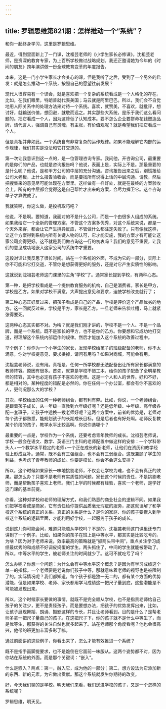 ```yaml
---
---
---
```

title: 罗辑思维第821期：怎样推动一个“系统”？
---

和你一起终身学习，这里是罗辑思维。

最近，得到里面新上了一门课，沈祖芸老师的《小学生家长必修课》。沈祖芸老师，是资深的教育专家，为上百所学校做过战略规划。我还正邀请她为今年的《时间的朋友》跨年演讲做一份全球教育变革的年度报告。

本来，这是一门小学生家长才会关心的课，但是我听了之后，受到了一个另外的启发：就是怎么推动一个系统，按照自己的愿望往前发展？

现代人很容易有一个误会，就是喜欢把一个复杂的系统看成是一个人格化的存在。比如，在我们眼里，特朗普就代表美国；马云就是阿里巴巴。所以，我们会不自觉地用人际关系中的处理方法来对待一个系统。喜欢，就赞美，不喜欢，就批评，想讨好，就输送价值，想回避，就敬而远之。其实那些大系统，是乐于我们这么看问题的。把它看成一个人，因为这降低了认知成本。要不怎么企业要拼命花钱塑造品牌，请代言人，强调自己有灵魂，有主张，有价值观呢？就是希望我们把它看成一个人。

但是真相并非如此。一个系统自有非常复杂的运作规律。如果不能理解它内部的运作规律，我们其实是没法和它打交道的。

第一次让我意识到这一点的，是一位管理咨询专家。我问他，开咨询公司，最重要的是你们的产品，也就是咨询报告吗？他说，表面上是，实际上不是。那最重要的是什么呢？他说，是和甲方公司的中层的充分沟通。咨询报告出来之后，别慌报给公司大老板，上什么报告验收会，而是要找所有说得上话的中层沟通、请教，然后把搜集来的意见尽可能体现在方案里。这样做有一样好处，就是在最终的方案验收会上，所有的中层都会觉得这是自己帮忙才出来的方案，会尽力捍卫它。这个咨询单子才算做成了。

我就笑啊，你这么做，是投机取巧吧？

他说，不是啊。要知道，我面对的不是什么公司，而是一个由很多人组成的系统。如果我给它一个全新的管理方案，不管这个方案多优秀，对这个系统来说，都是一个天外来客，都会让它产生排异反应，不管做什么都注定失败了。只有像我这样，让这个方案得到系统内所有关键人物的认可，它才能实施，我的方案才有可能让这家公司变得更好。这不就是我们做咨询这一行的初衷吗？我们的意见不重要，让我们的意见成功地嵌入这家公司的系统中才重要。

这段对话让我反思了很长时间。站在一个系统的外面，不成为它的一部分，实际上你不可能和它打交道，不管你是想获得更好的服务，还是对它产生实质性的影响。

这就说到沈祖芸老师这门课里的主角“学校”了。通常家长提到学校，有两种心态。

第一种，是把学校看成是一个提供教育服务的机构，自己是消费者。家长是甲方，学校是乙方。如果对学校不满意，大声提出意见和要求，迫使学校改变就行了；

第二种心态正好反过来，把孩子看成是自己的产品，学校是评价这个产品优劣的地方。这一回就反过来，学校是甲方，家长是乙方。一旦老师来告状吐槽，马上就紧张得要死。

这两种心态其实都不对。为啥？就是我们刚才讲的，学校不是一个人、不是一个品牌，而是一个系统。既不是家长的甲方，也不是你的乙方。你要想和它成功地打交道，得理解这个系统内部运作的规律。然后才能加入这个系统的改善过程中。

举个例子：你作为一个小学生的家长，发现学校给孩子的班级配备的老师，你不太满意，你对学校提意见，要求换掉，请问有用吗？如果对商城，可能会有用。

沈祖芸老师说，没有用。真相是，任何一所学校都无法配备出让所有家长都满意的教师阵容。原因有很多。首先，就算是学校不惜工本，给你的孩子配备了全明星教师的阵容，其中也必定有孩子不喜欢的老师。这是一个人和人的世界。好和不好，都是相对的。某种程度的错配是必然的。你在任何一个办公室，都会有你不喜欢的人，更何况那么大的学校？

其次，学校给出的任何一种老师组合，都有利有弊。比如，你说，一个老师组合，是跟着孩子成长，从一年级一直教到六年级好呢？还是低年级、中年级、高年级各配一套班子，让孩子中途换一拨老师好呢？这两个方案中，前者的优势是，老师对每个孩子都熟悉，能规划孩子的长期成长目标。但是后者也有好处啊。老师反复教某个阶段的孩子，教学水平比较高啊。你说你选哪个？

最重要的一点是，学校作为一个系统，还要考虑青年教师的成长。沈祖芸老师说，学校一般会在语文、数学、英语三门主科的老师配置中做这样的安排：一个学科带头人+一个教学水平稳定的老师+一个正在成长的新老师，让他们在资历和教学经验上形成互补。通常，既不会有三强组合，也不会有三弱组合。这既兼顾了学生的利益，也考虑了青年教师的成长。你要是校长，你会不会这么安排？

所以，这个时候如果家长一味地挑剔老师，不仅会让学校为难，也不会有真正的效果。那怎么办？只要不是老师有实质性的问题，家长这个时候的责任，不是挑剔老师，而是帮助孩子喜欢上老师。我们上学的时候都有经验，喜欢一个老师，是学好这门课的基本前提。

你看，这种对学校和老师的理解方式，和我们熟悉的商业社会的逻辑不同。如果我们把学校看成是商家，它有责任给你提供品质毫无瑕疵的服务，那这就误解了和学校这个系统的真正的关系。真正的关系是什么？是你的家庭、你的孩子要嵌入到学校这个系统的逻辑里面，才能利用好学校，一起服务于孩子的成长。

说到这儿你可能会问，难道只能顺从学校吗？不是的。沈祖芸老师这门课里还专门讲到了一个例子。比如，如果你的孩子在班上是中等水平，那其实是比较吃亏的。为啥？因为对于老师来说，效率最高的策略就是“抓两头带中间”，重点关注学习成绩最优秀的和成绩不好调皮捣蛋的学生。两头抓住了，中间的学生就能被带动了。所以，中等水平的学生，被老师关注的时间就少了。这可不就吃亏了吗？

怎么办呢？你想一个问题：为什么会有中等水平这个概念？是因为有学习成绩这个单一的指标。一个老师要是老说你们孩子中等，那就意味着老师的视野也是被限制了的。实际情况呢？我们都知道，每个孩子都是独一无二的，都有某个方面的优势潜能，但是如果学校、老师、家长都用学习成绩这一把尺子量到底，这些潜能是不可能被发现出来。

所以，这个时候家长要做的事情，就既不是完全顺从学校，也不是指责老师给自己孩子的关注少，更不是责怪孩子。而是要想办法，把孩子的优势发挥出来，比如，让孩子展现舞蹈、朗诵、摄影这样的专长，并且让老师看到。目的是什么？是帮老师多拿一把尺子量自己的孩子。在这把尺子下，你的孩子就不是什么中等生了，而是优等生，那获得的关注自然也就多起来了。站在老师那个角度看呢？他也会很高兴，他带的班更加丰富多彩了嘛。

通过前面讲的这些例子，你看出来了，怎么才能有效推进一个系统？

既不是指手画脚提要求，也不是跪倒在它面前一味服从。这两个姿势都不对，因为你站在系统的外面。而是那个关键词：“嵌入”。

什么是嵌入？两点：第一，融入它，成为他的一部分；第二，想方设法为它添加新的东西、新的元素，为它做出贡献。那这个系统就发生你期待的改变。

好，今天我们聊的是学校。明天我们来看，我们送进学校的孩子，又是一个怎样的系统呢？

罗辑思维，明天见。

